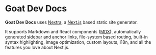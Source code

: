 
# Goat Dev Docs

**Goat Dev Docs** uses [Nextra](https://nextra.vercel.app/), a [Next.js](https://nextjs.org) based static site generator.

It supports Markdown and React components ([MDX](/features/mdx)), automatically generated [sidebar and anchor links](/get-started#sidebar-and-anchor-links), file-system based routing, built-in syntax highlighting, image optimization, custom layouts, i18n, and all the features you love about Next.js.
